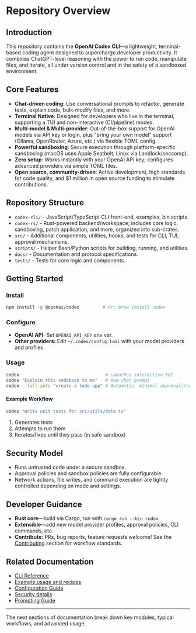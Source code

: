 # Repository Overview

## Introduction

This repository contains the **OpenAI Codex CLI**—a lightweight, terminal-based coding agent designed to supercharge developer productivity. It combines ChatGPT-level reasoning with the power to run code, manipulate files, and iterate, all under version control and in the safety of a sandboxed environment.

## Core Features

- **Chat-driven coding**: Use conversational prompts to refactor, generate tests, explain code, bulk-modify files, and more.
- **Terminal Native**: Designed for developers who live in the terminal, supporting a TUI and non-interactive (CI/pipeline) modes.
- **Multi-model & Multi-provider**: Out-of-the-box support for OpenAI models via API key or login, plus "bring your own model" support (Ollama, OpenRouter, Azure, etc.) via flexible TOML config.
- **Powerful sandboxing**: Secure execution through platform-specific sandboxing (macOS uses Apple Seatbelt, Linux via Landlock/seccomp).
- **Zero setup**: Works instantly with your OpenAI API key; configures advanced providers via simple TOML files.
- **Open source, community-driven**: Active development, high standards for code quality, and $1 million in open source funding to stimulate contributions.

## Repository Structure

- `codex-cli/` - JavaScript/TypeScript CLI front-end, examples, bin scripts.
- `codex-rs/` - Rust-powered backend/workspace; includes core logic, sandboxing, patch application, and more, organized into sub-crates.
- `src/` - Additional components, utilities, hooks, and tests for CLI, TUI, approval mechanisms.
- `scripts/` - Helper Bash/Python scripts for building, running, and utilities.
- `docs/` - Documentation and protocol specifications.
- `tests/` - Tests for core logic and components.

## Getting Started

### Install

```sh
npm install -g @openai/codex         # Or: brew install codex
```

### Configure

- **OpenAI API:** Set `OPENAI_API_KEY` env var.
- **Other providers:** Edit `~/.codex/config.toml` with your model providers and profiles.

### Usage

```sh
codex                                 # Launches interactive TUI
codex "Explain this codebase to me"   # One-shot prompt
codex --full-auto "create a todo app" # Automatic, minimal approvals/sandbox interruptions
```

#### Example Workflow

```sh
codex "Write unit tests for src/utils/date.ts"
```
1. Generates tests
2. Attempts to run them
3. Iterates/fixes until they pass (in safe sandbox)

## Security Model

- Runs untrusted code under a secure sandbox.
- Approval policies and sandbox policies are fully configurable.
- Network actions, file writes, and command execution are tightly controlled depending on mode and settings.

## Developer Guidance

- **Rust core**—build via Cargo, run with `cargo run --bin codex`.
- **Extensible**—add new model provider profiles, approval policies, CLI commands, etc.
- **Contribute:** PRs, bug reports, feature requests welcome! See the [Contributing](./README.md#contributing) section for workflow standards.

## Related Documentation

- [CLI Reference](./README.md#cli-reference)
- [Example usage and recipes](./README.md#recipes)
- [Configuration Guide](../codex-rs/config.md)
- [Security details](./README.md#security-model--permissions)
- [Prompting Guide](../codex-cli/examples/prompting_guide.md)

---

The next sections of documentation break down key modules, typical workflows, and advanced usage.
